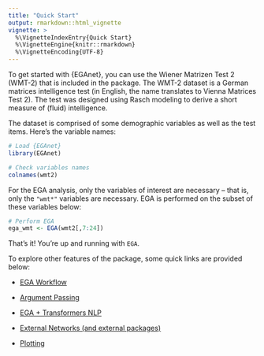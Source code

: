 ```yaml
---
title: "Quick Start"
output: rmarkdown::html_vignette
vignette: >
  %\VignetteIndexEntry{Quick Start}
  %\VignetteEngine{knitr::rmarkdown}
  %\VignetteEncoding{UTF-8}
---
```


To get started with {EGAnet}, you can use the Wiener Matrizen Test 2 (WMT-2) that is included in the package. The WMT-2 dataset is a German matrices intelligence test (in English, the name translates to Vienna Matrices Test 2). The test was designed using Rasch modeling to derive a short measure of (fluid) intelligence.

The dataset is comprised of some demographic variables as well as the test items. Here's the variable names:

```r
# Load {EGAnet}
library(EGAnet)

# Check variables names
colnames(wmt2)
```

For the EGA analysis, only the variables of interest are necessary -- that is, only the `"wmt*"` variables are necessary. EGA is performed on the subset of these variables below:

```r
# Perform EGA
ega_wmt <- EGA(wmt2[,7:24])
```

That's it! You're up and running with `EGA`.

To explore other features of the package, some quick links are provided below:

+   [EGA Workflow](ega.html)

+   [Argument Passing](argument-flexibility.html)

+   [EGA + Transformers NLP](ega-nlp.html)

+   [External Networks (and external packages)](modular-approach.html)

+   [Plotting](plotting.html)